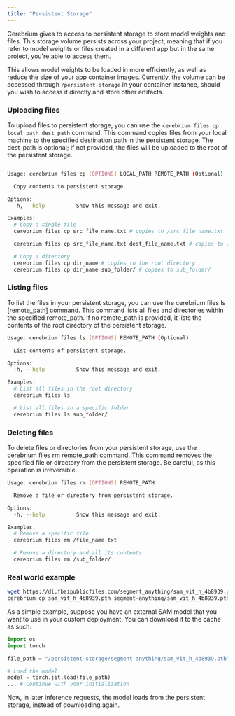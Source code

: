 ```yaml
---
title: "Persistent Storage"
---
```


Cerebrium gives to access to persistent storage to store model weights and files.
This storage volume persists across your project, meaning that if
you refer to model weights or files created in a different app but in the same project, you're able to access them.

This allows model weights to be loaded in more efficiently, as well as reduce the size of your app container images. Currently,
the volume can be accessed through `/persistent-storage` in your container instance, should you wish to access it directly and store other artifacts.

### Uploading files

To upload files to persistent storage, you can use the `cerebrium files cp local_path dest_path` command. This command copies files from your local machine to the specified destination path in the persistent storage. The dest_path is optional; if not provided, the files will be uploaded to the root of the persistent storage.

```bash

Usage: cerebrium files cp [OPTIONS] LOCAL_PATH REMOTE_PATH (Optional)

  Copy contents to persistent storage.

Options:
  -h, --help          Show this message and exit.

Examples:
  # Copy a single file
  cerebrium files cp src_file_name.txt # copies to /src_file_name.txt

  cerebrium files cp src_file_name.txt dest_file_name.txt # copies to /dest_file_name.txt

  # Copy a directory
  cerebrium files cp dir_name # copies to the root directory
  cerebrium files cp dir_name sub_folder/ # copies to sub_folder/
```

### Listing files

To list the files in your persistent storage, you can use the cerebrium files ls [remote_path] command. This command lists all files and directories within the specified remote_path. If no remote_path is provided, it lists the contents of the root directory of the persistent storage.

```bash
Usage: cerebrium files ls [OPTIONS] REMOTE_PATH (Optional)

  List contents of persistent storage.

Options:
  -h, --help          Show this message and exit.

Examples:
  # List all files in the root directory
  cerebrium files ls

  # List all files in a specific folder
  cerebrium files ls sub_folder/
```

### Deleting files

To delete files or directories from your persistent storage, use the cerebrium files rm remote_path command. This command removes the specified file or directory from the persistent storage. Be careful, as this operation is irreversible.

```bash
Usage: cerebrium files rm [OPTIONS] REMOTE_PATH

  Remove a file or directory from persistent storage.

Options:
  -h, --help          Show this message and exit.

Examples:
  # Remove a specific file
  cerebrium files rm /file_name.txt

  # Remove a directory and all its contents
  cerebrium files rm /sub_folder/
```

### Real world example

```bash
wget https://dl.fbaipublicfiles.com/segment_anything/sam_vit_h_4b8939.pth
cerebrium cp sam_vit_h_4b8939.pth segment-anything/sam_vit_h_4b8939.pth
```

As a simple example, suppose you have an external SAM model that you want to use in your custom deployment. You can download it to the cache
as such:

```python
import os
import torch

file_path = "/persistent-storage/segment-anything/sam_vit_h_4b8939.pth"

# Load the model
model = torch.jit.load(file_path)
... # Continue with your initialization
```

Now, in later inference requests, the model loads from the persistent storage, instead of downloading again.


